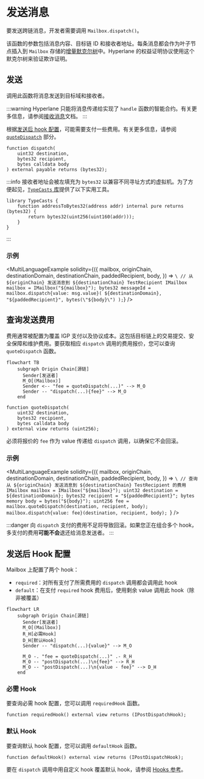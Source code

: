 


# 发送消息

要发送跨链消息，开发者需要调用 `Mailbox.dispatch()`。

该函数的参数包括消息内容、目标链 ID 和接收者地址。每条消息都会作为叶子节点插入到 `Mailbox` 存储的[增量默克尔树](https://medium.com/@josephdelong/ethereum-2-0-deposit-merkle-tree-13ec8404ca4f)中。Hyperlane 的权益证明协议使用这个默克尔树来验证欺诈证明。

<SimpleMessagingDiagram />

## 发送

调用此函数将消息发送到目标域和接收者。

:::warning
Hyperlane 只能将消息传递给实现了 `handle` 函数的智能合约。有关更多信息，请参阅[接收消息](./receive.mdx)文档。
:::

根据[发送后 hook 配置](##post-dispatch-hook-config)，可能需要支付一些费用。有关更多信息，请参阅 [`quoteDispatch`](#quote-dispatch) 部分。

<Tabs groupId="lang">
<TabItem value="sol" label="Solidity">

```solidity
function dispatch(
    uint32 destination,
    bytes32 recipient,
    bytes calldata body
) external payable returns (bytes32);
```

:::info
接收者地址会被左填充为 `bytes32` 以兼容不同寻址方式的虚拟机。为了方便起见，[`TypeCasts` 库](../libraries/typecasts.mdx)提供了以下实用工具。

```solidity
library TypeCasts {
    function addressToBytes32(address addr) internal pure returns (bytes32) {
        return bytes32(uint256(uint160(addr)));
    }
}
```

:::

</TabItem>

</Tabs>

### 示例

<MultiLanguageExample
  solidity={({
    mailbox,
    originChain,
    destinationDomain,
    destinationChain,
    paddedRecipient,
    body,
  }) => `\
// 从 ${originChain} 发送消息到 ${destinationChain} TestRecipient
IMailbox mailbox = IMailbox("${mailbox}");
bytes32 messageId = mailbox.dispatch{value: msg.value}(
  ${destinationDomain},
  "${paddedRecipient}",
  bytes(\"${body}\")
);`}
/>

## 查询发送费用

费用通常被配置为覆盖 IGP 支付以及协议成本。这包括目标链上的交易提交、安全保障和维护费用。要获取相应 `dispatch` 调用的费用报价，您可以查询 `quoteDispatch` 函数。

```mermaid
flowchart TB
    subgraph Origin Chain[源链]
      Sender[发送者]
      M_O[(Mailbox)]
      Sender <-- "fee = quoteDispatch(...)" --> M_O
      Sender -- "dispatch(...){fee}" --> M_O
    end
```

<Tabs groupId="lang">
<TabItem value="sol" label="Solidity">

```solidity
function quoteDispatch(
    uint32 destination,
    bytes32 recipient,
    bytes calldata body
) external view returns (uint256);
```

必须将报价的 `fee` 作为 value 传递给 `dispatch` 调用，以确保它不会回滚。

</TabItem>

</Tabs>

### 示例

<MultiLanguageExample
  solidity={({
    mailbox,
    originChain,
    destinationDomain,
    destinationChain,
    paddedRecipient,
    body,
  }) => `\
// 查询从 ${originChain} 发送消息到 ${destinationChain} TestRecipient 的费用
IMailbox mailbox = IMailbox("${mailbox}");
uint32 destination = ${destinationDomain};
bytes32 recipient = "${paddedRecipient}";
bytes memory body = bytes("${body}");
uint256 fee = mailbox.quoteDispatch(destination, recipient, body);
mailbox.dispatch{value: fee}(destination, recipient, body);
`}
/>

:::danger
向 `dispatch` 支付的费用不足将导致回滚。如果您正在组合多个 hook，多支付的费用**可能不会**退还给消息发送者。
:::

## 发送后 Hook 配置

Mailbox 上配置了两个 hook：

- `required`：对所有支付了所需费用的 `dispatch` 调用都会调用此 hook
- `default`：在支付 `required` hook 费用后，使用剩余 value 调用此 hook（除非被覆盖）

```mermaid
flowchart LR
    subgraph Origin Chain[源链]
      Sender[发送者]
      M_O[(Mailbox)]
      R_H[必需Hook]
      D_H[默认Hook]
      Sender -- "dispatch(...){value}" --> M_O

      M_O -. "fee = quoteDispatch(...)" .- R_H
      M_O -- "postDispatch(...)\n{fee}" --> R_H
      M_O -- "postDispatch(...)\n{value - fee}" --> D_H
    end
```

### 必需 Hook

要查询必需 hook 配置，您可以调用 `requiredHook` 函数。

<Tabs groupId="lang">
<TabItem value="sol" label="Solidity">

```solidity
function requiredHook() external view returns (IPostDispatchHook);
```

</TabItem>
</Tabs>

### 默认 Hook

要查询默认 hook 配置，您可以调用 `defaultHook` 函数。

<Tabs groupId="lang">
<TabItem value="sol" label="Solidity">

```solidity
function defaultHook() external view returns (IPostDispatchHook);
```

</TabItem>
</Tabs>

要在 `dispatch` 调用中用自定义 hook 覆盖默认 hook，请参阅 [Hooks 参考](../hooks/overview.mdx)。
